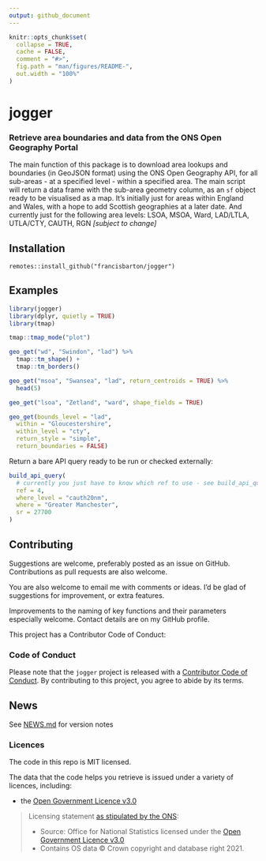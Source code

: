 ```yaml
---
output: github_document
---
```


<!-- README.md is generated from README.Rmd. Please edit that file -->

```r
knitr::opts_chunk$set(
  collapse = TRUE,
  cache = FALSE,
  comment = "#>",
  fig.path = "man/figures/README-",
  out.width = "100%"
)


```


# jogger

<!-- badges: start -->
<!-- badges: end -->

### Retrieve area boundaries and data from the ONS Open Geography Portal

The main function of this package is to download area lookups and boundaries
  (in GeoJSON format) using the ONS Open Geography API, for all sub-areas - at a
  specified level - within a specified area.
The main script will return a data frame with the sub-area geometry column,
  as an `sf` object ready to be visualised as a map.
It's initially just for areas within England and Wales, with a hope to add
  Scottish geographies at a later date.
And currently just for the following area levels:
  LSOA, MSOA, Ward, LAD/LTLA, UTLA/CTY, CAUTH, RGN _[subject to change]_


## Installation

```
remotes::install_github("francisbarton/jogger")
```

## Examples

```r
library(jogger)
library(dplyr, quietly = TRUE)
library(tmap)

tmap::tmap_mode("plot")

geo_get("wd", "Swindon", "lad") %>% 
  tmap::tm_shape() +
  tmap::tm_borders()
```


```r
geo_get("msoa", "Swansea", "lad", return_centroids = TRUE) %>%
  head(5)
```


```r
geo_get("lsoa", "Zetland", "ward", shape_fields = TRUE)
```


```r
geo_get(bounds_level = "lad",
  within = "Gloucestershire",
  within_level = "cty",
  return_style = "simple",
  return_boundaries = FALSE)
```

Return a bare API query ready to be run or checked externally:

```r
build_api_query(
  # currently you just have to know which ref to use - see build_api_query.R
  ref = 4, 
  where_level = "cauth20nm",
  where = "Greater Manchester",
  sr = 27700
)
```


## Contributing

Suggestions are welcome, preferably posted as an issue on GitHub.
Contributions as pull requests are also welcome.

You are also welcome to email me with comments or ideas.
I'd be glad of suggestions for improvement, or extra features.

Improvements to the naming of key functions and their parameters especially welcome.
Contact details are on my GitHub profile.

This project has a Contributor Code of Conduct:

### Code of Conduct

Please note that the `jogger` project is released with a [Contributor Code of Conduct](https://contributor-covenant.org/version/2/0/CODE_OF_CONDUCT.html). By contributing to this project, you agree to abide by its terms.


## News

See [NEWS.md](NEWS.md) for version notes

### Licences

The code in this repo is MIT licensed.

The data that the code helps you retrieve is issued under a variety of licences,
including:

* the [Open Government Licence v3.0][ogl3]


> Licensing statement [as stipulated by the ONS][ons-licence]:
> 
> * Source: Office for National Statistics licensed under the [Open Government Licence v3.0][ogl3]
> * Contains OS data © Crown copyright and database right 2021.


[ogl3]: https://www.nationalarchives.gov.uk/doc/open-government-licence/version/3/
[ons-licence]: https://www.ons.gov.uk/methodology/geography/licences


